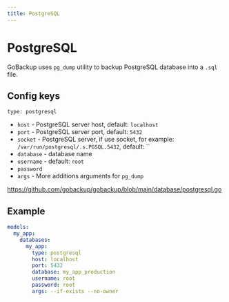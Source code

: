 ```yaml
---
title: PostgreSQL
---
```


# PostgreSQL

GoBackup uses `pg_dump` utility to backup PostgreSQL database into a `.sql` file.

## Config keys

`type: postgresql`

- `host` - PostgreSQL server host, default: `localhost`
- `port` - PostgreSQL server port, default: `5432`
- `socket` - PostgreSQL server, if use socket, for example: `/var/run/postgresql/.s.PGSQL.5432`, default: ``
- `database` - database name
- `username` - default: `root`
- `password`
- `args` - More additions arguments for `pg_dump`

https://github.com/gobackup/gobackup/blob/main/database/postgresql.go

## Example

```yml
models:
  my_app:
    databases:
      my_app:
        type: postgresql
        host: localhost
        port: 5432
        database: my_app_production
        username: root
        password: root
        args: --if-exists --no-owner
```
